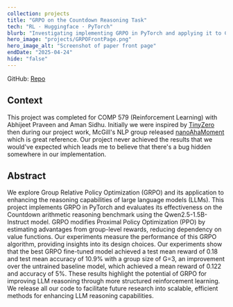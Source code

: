 ```yaml
---
collection: projects
title: "GRPO on the Countdown Reasoning Task"
tech: "RL · Huggingface · PyTorch"
blurb: "Investigating implementing GRPO in PyTorch and applying it to Countdown, a simple reasoning task."
hero_image: "projects/GRPOFrontPage.png"
hero_image_alt: "Screenshot of paper front page"
endDate: "2025-04-24"
hide: "false"
---
```


GitHub: [Repo](https://github.com/Cormac-C/grpo-project)

## Context

This project was completed for COMP 579 (Reinforcement Learning) with Abhijeet Praveen and Aman Sidhu. Initially we were inspired by [TinyZero](https://github.com/Jiayi-Pan/TinyZero) then during our project work, McGill's NLP group released [nanoAhaMoment](https://github.com/McGill-NLP/nano-aha-moment) which is great reference. Our project never achieved the results that we would've expected which leads me to believe that there's a bug hidden somewhere in our implementation.

## Abstract

We explore Group Relative Policy Optimization (GRPO) and its application to
enhancing the reasoning capabilities of large language models (LLMs). This project
implements GRPO in PyTorch and evaluates its effectiveness on the Countdown
arithmetic reasoning benchmark using the Qwen2.5-1.5B-Instruct model. GRPO
modifies Proximal Policy Optimization (PPO) by estimating advantages from
group-level rewards, reducing dependency on value functions. Our experiments
measure the performance of this GRPO algorithm, providing insights into its design
choices. Our experiments show that the best GRPO fine-tuned model achieved a
test mean reward of 0.18 and test mean accuracy of 10.9% with a group size of
G=3, an improvement over the untrained baseline model, which achieved a mean
reward of 0.122 and accuracy of 5%. These results highlight the potential of GRPO
for improving LLM reasoning through more structured reinforcement learning. We
release all our code to facilitate future research into scalable, efficient methods for
enhancing LLM reasoning capabilities.
